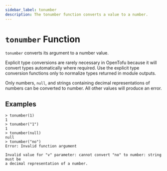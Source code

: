 ```yaml
---
sidebar_label: tonumber
description: The tonumber function converts a value to a number.
---
```


# `tonumber` Function

`tonumber` converts its argument to a number value.

Explicit type conversions are rarely necessary in OpenTofu because it will
convert types automatically where required. Use the explicit type conversion
functions only to normalize types returned in module outputs.

Only numbers, `null`, and strings containing decimal representations of numbers can be
converted to number. All other values will produce an error.

## Examples

```
> tonumber(1)
1
> tonumber("1")
1
> tonumber(null)
null
> tonumber("no")
Error: Invalid function argument

Invalid value for "v" parameter: cannot convert "no" to number: string must be
a decimal representation of a number.
```
